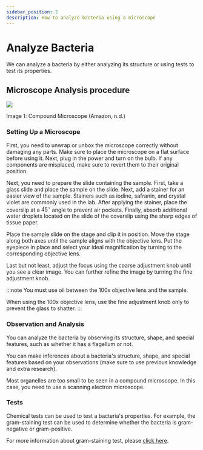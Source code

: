 ```yaml
---
sidebar_position: 2
description: How to analyze bacteria using a microscope
---
```

# Analyze Bacteria
We can analyze a bacteria by either analyzing its structure or using tests to test its properties.

## Microscope Analysis procedure

![](/assets/img/micro.png)

Image 1: Compound Microscope (Amazon, n.d.)

### Setting Up a Microscope
First, you need to unwrap or unbox the microscope correctly without damaging any parts. Make sure to place the microscope on a flat surface before using it. Next, plug in the power and turn on the bulb. If any components are misplaced, make sure to revert them to their original position.

Next, you need to prepare the slide containing the sample. First, take a glass slide and place the sample on the slide. Next, add a stainer for an easier view of the sample. Stainers such as iodine, safranin, and crystal violet are commonly used in the lab. After applying the stainer, place the coverslip at a $45^\circ$ angle to prevent air pockets. Finally, absorb additional water droplets located on the slide of the coverslip using the sharp edges of tissue paper. 

Place the sample slide on the stage and clip it in position. Move the stage along both axes until the sample aligns with the objective lens. Put the eyepiece in place and select your ideal magnification by turning to the corresponding objective lens. 

Last but not least, adjust the focus using the coarse adjustment knob until you see a clear image. You can further refine the image by turning the fine adjustment knob. 

:::note
You must use oil between the 100x objective lens and the sample.

When using the 100x objective lens, use the fine adjustment knob only to prevent the glass to shatter. 
:::

### Observation and Analysis
You can analyze the bacteria by observing its structure, shape, and special features, such as whether it has a flagellum or not. 

You can make inferences about a bacteria's structure, shape, and special features based on your observations (make sure to use previous knowledge and extra research).

Most organelles are too small to be seen in a compound microscope. In this case, you need to use a scanning electron microscope.  


### Tests
Chemical tests can be used to test a bacteria's properties. For example, the gram-staining test can be used to determine whether the bacteria is gram-negative or gram-positive. 

For more information about gram-staining test, please [click here](https://novato.hadrianlau.com/bacteria/gram-positive-vs-gram-negative). 
